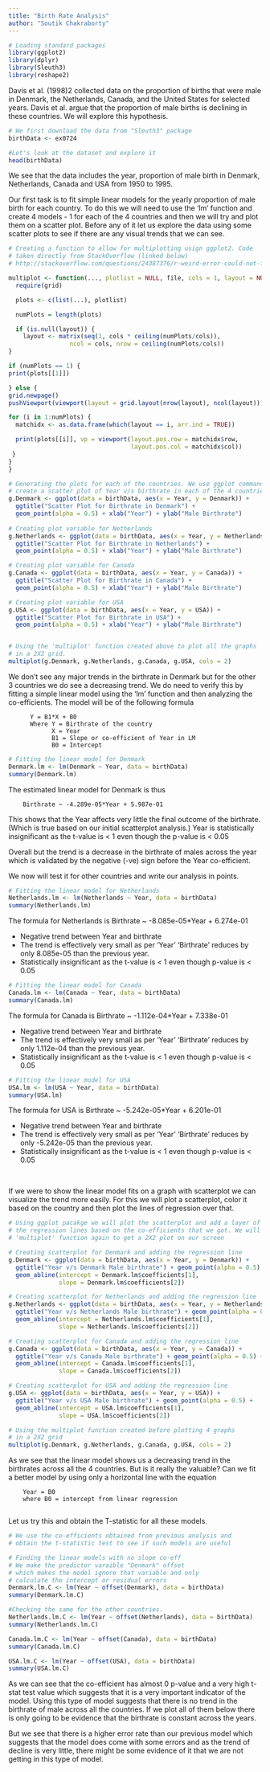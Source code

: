 ```yaml
---
title: "Birth Rate Analysis"
author: "Soutik Chakraborty"
---
```


```r

# Loading standard packages
library(ggplot2)
library(dplyr)
library(Sleuth3)
library(reshape2)
```

Davis et al. (1998)2 collected data on the proportion of births that were male in Denmark, the Netherlands, Canada, and the United States for selected years. Davis et al. argue that the proportion of male births is declining in these countries. We will explore this hypothesis.

```r
# We first download the data from "Sleuth3" package
birthData <- ex0724

#Let's look at the dataset and explore it
head(birthData)
```

We see that the data includes the year, proportion of male birth in Denmark, Netherlands, Canada and USA from 1950 to 1995. 

Our first task is to fit simple linear models for the yearly proportion of male birth for each country. To do this we will need to use the 'lm' function and create 4 models - 1 for each of the 4 countries and then we will try and plot them on a scatter plot. Before any of it let us explore the data using some scatter plots to see if there are any visual trends that we can see.

```r
# Creating a function to allow for multiplotting usign ggplot2. Code 
# taken directly from StackOverflow (linked below)
# http://stackoverflow.com/questions/24387376/r-weird-error-could-not-find-function-multiplot

multiplot <- function(..., plotlist = NULL, file, cols = 1, layout = NULL) {
  require(grid)

  plots <- c(list(...), plotlist)

  numPlots = length(plots)

  if (is.null(layout)) {
    layout <- matrix(seq(1, cols * ceiling(numPlots/cols)),
                 ncol = cols, nrow = ceiling(numPlots/cols))
}

if (numPlots == 1) {
print(plots[[1]])

} else {
grid.newpage()
pushViewport(viewport(layout = grid.layout(nrow(layout), ncol(layout))))

for (i in 1:numPlots) {
  matchidx <- as.data.frame(which(layout == i, arr.ind = TRUE))

  print(plots[[i]], vp = viewport(layout.pos.row = matchidx$row,
                                  layout.pos.col = matchidx$col))
 }
}
}
```

```r

# Generating the plots for each of the countries. We use ggplot commands to
# create a scatter plot of Year v/s birthrate in each of the 4 countries.
g.Denmark <- ggplot(data = birthData, aes(x = Year, y = Denmark)) + 
  ggtitle("Scatter Plot for Birthrate in Denmark") + 
  geom_point(alpha = 0.5) + xlab("Year") + ylab("Male Birthrate")
  
# Creating plot variable for Netherlands
g.Netherlands <- ggplot(data = birthData, aes(x = Year, y = Netherlands)) + 
  ggtitle("Scatter Plot for Birthrate in Netherlands") + 
  geom_point(alpha = 0.5) + xlab("Year") + ylab("Male Birthrate")

# Creating plot variable for Canada
g.Canada <- ggplot(data = birthData, aes(x = Year, y = Canada)) + 
  ggtitle("Scatter Plot for Birthrate in Canada") + 
  geom_point(alpha = 0.5) + xlab("Year") + ylab("Male Birthrate")

# Creating plot variable for USA
g.USA <- ggplot(data = birthData, aes(x = Year, y = USA)) + 
  ggtitle("Scatter Plot for Birthrate in USA") + 
  geom_point(alpha = 0.5) + xlab("Year") + ylab("Male Birthrate")


# Using the 'multiplot' function created above to plot all the graphs
# in a 2X2 grid. 
multiplot(g.Denmark, g.Netherlands, g.Canada, g.USA, cols = 2)
```

We don't see any major trends in the birthrate in Denmark but for the other 3 countries we do see a decreasing trend. We do need to verify this by fitting a simple linear model using the 'lm' function and then analyzing the co-efficients. The model will be of the following formula

          Y = B1*X + B0
          Where Y = Birthrate of the country 
                X = Year
                B1 = Slope or co-efficient of Year in LM
                B0 = Intercept

```r
# Fitting the linear model for Denmark
Denmark.lm <- lm(Denmark ~ Year, data = birthData)
summary(Denmark.lm)
```

The estimated linear model for Denmark is thus
        
        Birthrate ~ -4.289e-05*Year + 5.987e-01

This shows that the Year affects very little the final outcome of the birthrate. (Which is true based on our initial scatterplot analysis.) Year is statistically insignificant as the t-value is < 1 even though the p-value is < 0.05

Overall but the trend is a decrease in the birthrate of males across the year which is validated by the negative (-ve) sign before the Year co-efficient.

We now will test it for other countries and write our analysis in points.

```r

# Fitting the linear model for Netherlands
Netherlands.lm <- lm(Netherlands ~ Year, data = birthData)
summary(Netherlands.lm)
```

The formula for Netherlands is
        Birthrate ~ -8.085e-05*Year + 6.274e-01
        
* Negative trend between Year and birthrate
* The trend is effectively very small as per 'Year' 'Birthrate' reduces by only 8.085e-05 than the previous year.
* Statistically insignificant as the t-value is < 1 even though p-value is < 0.05

```r
# Fitting the linear model for Canada
Canada.lm <- lm(Canada ~ Year, data = birthData)
summary(Canada.lm)
```

The formula for Canada is
        Birthrate ~ -1.112e-04*Year + 7.338e-01
        
* Negative trend between Year and birthrate
* The trend is effectively very small as per 'Year' 'Birthrate' reduces by only 1.112e-04 than the previous year.
* Statistically insignificant as the t-value is < 1 even though p-value is < 0.05

```r
# Fitting the linear model for USA
USA.lm <- lm(USA ~ Year, data = birthData)
summary(USA.lm)
```

The formula for USA is
        Birthrate ~ -5.242e-05*Year + 6.201e-01
        
* Negative trend between Year and birthrate
* The trend is effectively very small as per 'Year' 'Birthrate' reduces by only -5.242e-05 than the previous year.
* Statistically insignificant as the t-value is < 1 even though p-value is < 0.05

\

If we were to show the linear model fits on a graph with scatterplot we can visualize the trend more easily. For this we will plot a scatterplot, color it based on the country and then plot the lines of regression over that. 

```r
# Using ggplot pacakge we will plot the scatterplot and add a layer of
# the regression lines based on the co-efficients that we got. We will use
# 'multiplot' function again to get a 2X2 plot on our screen

# Creating scatterplot for Denmark and adding the regression line
g.Denmark <- ggplot(data = birthData, aes(x = Year, y = Denmark)) +
  ggtitle("Year v/s Denmark Male birthrate") + geom_point(alpha = 0.5) +
  geom_abline(intercept = Denmark.lm$coefficients[1], 
              slope = Denmark.lm$coefficients[2])

# Creating scatterplot for Netherlands and adding the regression line
g.Netherlands <- ggplot(data = birthData, aes(x = Year, y = Netherlands)) +
  ggtitle("Year v/s Netherlands Male birthrate") + geom_point(alpha = 0.5) +
  geom_abline(intercept = Netherlands.lm$coefficients[1], 
              slope = Netherlands.lm$coefficients[2])

# Creating scatterplot for Canada and adding the regression line
g.Canada <- ggplot(data = birthData, aes(x = Year, y = Canada)) +
  ggtitle("Year v/s Canada Male birthrate") + geom_point(alpha = 0.5) +
  geom_abline(intercept = Canada.lm$coefficients[1], 
              slope = Canada.lm$coefficients[2])

# Creating scatterplot for USA and adding the regression line
g.USA <- ggplot(data = birthData, aes(x = Year, y = USA)) +
  ggtitle("Year v/s USA Male birthrate") + geom_point(alpha = 0.5) +
  geom_abline(intercept = USA.lm$coefficients[1], 
              slope = USA.lm$coefficients[2])

# Using the multiplot function created before plotting 4 graphs 
# in a 2X2 grid
multiplot(g.Denmark, g.Netherlands, g.Canada, g.USA, cols = 2)
```


As we see that the linear model shows us a decreasing trend in the birthrates across all the 4 countries. But is it really the valuable? Can we fit a better model by using only a horizontal line with the equation
        
        Year = B0
        where B0 = intercept from linear regression
        
Let us try this and obtain the T-statistic for all these models.

```r

# We use the co-efficients obtained from previous analysis and 
# obtain the t-statistic test to see if such models are useful

# Finding the linear models with no slope co-eff
# We make the predictor varaible "Denmark" offset 
# which makes the model ignore that variable and only
# calculate the intercept or residual errors
Denmark.lm.C <- lm(Year ~ offset(Denmark), data = birthData)
summary(Denmark.lm.C)

#Checking the same for the other countries.
Netherlands.lm.C <- lm(Year ~ offset(Netherlands), data = birthData)
summary(Netherlands.lm.C)

Canada.lm.C <- lm(Year ~ offset(Canada), data = birthData)
summary(Canada.lm.C)

USA.lm.C <- lm(Year ~ offset(USA), data = birthData)
summary(USA.lm.C)
```

As we can see that the co-efficient has almost 0 p-value and a very high t-stat test value which suggests that it is a very important indicator of the model. Using this type of model suggests that there is no trend in the birthrate of male across all the countries. If we plot all of them below there is only going to be evidence that the birthrate is constant across the years.

But we see that there is a higher error rate than our previous model which suggests that the model does come with some errors and as the trend of decline is very little, there might be some evidence of it that we are not getting in this type of model.
